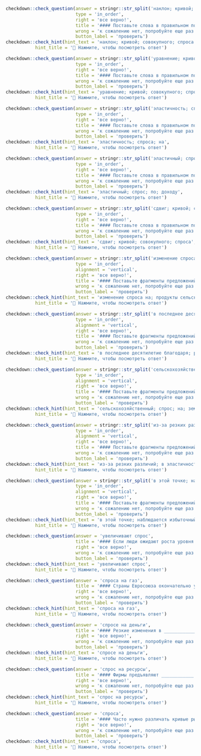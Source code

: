 
```r
checkdown::check_question(answer = stringr::str_split('наклон; кривой; совокупного; спроса', '; ') |> unlist(), 
                          type = 'in_order',
                          right = 'все верно!',
                          title = '#### Поставьте слова в правильном порядке:',
                          wrong = 'к сожалению нет, попробуйте еще раз...',
                          button_label = 'проверить')
checkdown::check_hint(hint_text = 'наклон; кривой; совокупного; спроса',
           hint_title = '🔎 Нажмите, чтобы посмотреть ответ')
```

```r
checkdown::check_question(answer = stringr::str_split('уравнение; кривой; совокупного; спроса', '; ') |> unlist(), 
                          type = 'in_order',
                          right = 'все верно!',
                          title = '#### Поставьте слова в правильном порядке:',
                          wrong = 'к сожалению нет, попробуйте еще раз...',
                          button_label = 'проверить')
checkdown::check_hint(hint_text = 'уравнение; кривой; совокупного; спроса',
           hint_title = '🔎 Нажмите, чтобы посмотреть ответ')
```

```r
checkdown::check_question(answer = stringr::str_split('эластичность; спроса; на', '; ') |> unlist(), 
                          type = 'in_order',
                          right = 'все верно!',
                          title = '#### Поставьте слова в правильном порядке:',
                          wrong = 'к сожалению нет, попробуйте еще раз...',
                          button_label = 'проверить')
checkdown::check_hint(hint_text = 'эластичность; спроса; на',
           hint_title = '🔎 Нажмите, чтобы посмотреть ответ')
```

```r
checkdown::check_question(answer = stringr::str_split('эластичный; спрос; по; доходу', '; ') |> unlist(), 
                          type = 'in_order',
                          right = 'все верно!',
                          title = '#### Поставьте слова в правильном порядке:',
                          wrong = 'к сожалению нет, попробуйте еще раз...',
                          button_label = 'проверить')
checkdown::check_hint(hint_text = 'эластичный; спрос; по; доходу',
           hint_title = '🔎 Нажмите, чтобы посмотреть ответ')
```

```r
checkdown::check_question(answer = stringr::str_split('сдвиг; кривой; совокупного; спроса', '; ') |> unlist(), 
                          type = 'in_order',
                          right = 'все верно!',
                          title = '#### Поставьте слова в правильном порядке:',
                          wrong = 'к сожалению нет, попробуйте еще раз...',
                          button_label = 'проверить')
checkdown::check_hint(hint_text = 'сдвиг; кривой; совокупного; спроса',
           hint_title = '🔎 Нажмите, чтобы посмотреть ответ')
```

```r
checkdown::check_question(answer = stringr::str_split('изменение спроса на; продукты сельского хозяйства; вызывает изменение спроса; на землю при любой данной арендной ставке', '; ') |> unlist(), 
                          type = 'in_order',
                          alignment = 'vertical',
                          right = 'все верно!',
                          title = '#### Поставьте фрагменты предложений в правильном порядке:',
                          wrong = 'к сожалению нет, попробуйте еще раз...',
                          button_label = 'проверить')
checkdown::check_hint(hint_text = 'изменение спроса на; продукты сельского хозяйства; вызывает изменение спроса; на землю при любой данной арендной ставке',
           hint_title = '🔎 Нажмите, чтобы посмотреть ответ')
```

```r
checkdown::check_question(answer = stringr::str_split('в последнее десятилетие благодаря; расширению внутреннего спроса и; росту масштабов инвестиций высокими; темпами в Китае развивается промышленность', '; ') |> unlist(), 
                          type = 'in_order',
                          alignment = 'vertical',
                          right = 'все верно!',
                          title = '#### Поставьте фрагменты предложений в правильном порядке:',
                          wrong = 'к сожалению нет, попробуйте еще раз...',
                          button_label = 'проверить')
checkdown::check_hint(hint_text = 'в последнее десятилетие благодаря; расширению внутреннего спроса и; росту масштабов инвестиций высокими; темпами в Китае развивается промышленность',
           hint_title = '🔎 Нажмите, чтобы посмотреть ответ')
```

```r
checkdown::check_question(answer = stringr::str_split('сельскохозяйственный; спрос; на; землю зависит от предложения земли', '; ') |> unlist(), 
                          type = 'in_order',
                          alignment = 'vertical',
                          right = 'все верно!',
                          title = '#### Поставьте фрагменты предложений в правильном порядке:',
                          wrong = 'к сожалению нет, попробуйте еще раз...',
                          button_label = 'проверить')
checkdown::check_hint(hint_text = 'сельскохозяйственный; спрос; на; землю зависит от предложения земли',
           hint_title = '🔎 Нажмите, чтобы посмотреть ответ')
```

```r
checkdown::check_question(answer = stringr::str_split('из-за резких различий; в эластичности спроса; выше и ниже; точки текущей цены происходит разрыв', '; ') |> unlist(), 
                          type = 'in_order',
                          alignment = 'vertical',
                          right = 'все верно!',
                          title = '#### Поставьте фрагменты предложений в правильном порядке:',
                          wrong = 'к сожалению нет, попробуйте еще раз...',
                          button_label = 'проверить')
checkdown::check_hint(hint_text = 'из-за резких различий; в эластичности спроса; выше и ниже; точки текущей цены происходит разрыв',
           hint_title = '🔎 Нажмите, чтобы посмотреть ответ')
```

```r
checkdown::check_question(answer = stringr::str_split('в этой точке; наблюдается избыточный спрос; на деньги, что; вызывает повышение процентной ставки', '; ') |> unlist(), 
                          type = 'in_order',
                          alignment = 'vertical',
                          right = 'все верно!',
                          title = '#### Поставьте фрагменты предложений в правильном порядке:',
                          wrong = 'к сожалению нет, попробуйте еще раз...',
                          button_label = 'проверить')
checkdown::check_hint(hint_text = 'в этой точке; наблюдается избыточный спрос; на деньги, что; вызывает повышение процентной ставки',
           hint_title = '🔎 Нажмите, чтобы посмотреть ответ')
```

```r
checkdown::check_question(answer = 'увеличивают спрос', 
                          title = '#### Если люди ожидают роста уровня цен, то они ____________ (**увеличивать, спрос**) на товары и услуги, стремясь купить их как можно больше по относительно низким ценам в настоящем (так называемая инфляционная психология).',
                          right = 'все верно!', 
                          wrong = 'к сожалению нет, попробуйте еще раз...',
                          button_label = 'проверить')
checkdown::check_hint(hint_text = 'увеличивают спрос',
           hint_title = '🔎 Нажмите, чтобы посмотреть ответ')                          
```

```r
checkdown::check_question(answer = 'спроса на газ', 
                          title = '#### Страны Евросоюза окончательно утвердили решение о добровольном снижении ____________ (**спрос, на, газ**) на 15%.',
                          right = 'все верно!', 
                          wrong = 'к сожалению нет, попробуйте еще раз...',
                          button_label = 'проверить')
checkdown::check_hint(hint_text = 'спроса на газ',
           hint_title = '🔎 Нажмите, чтобы посмотреть ответ')                          
```

```r
checkdown::check_question(answer = 'спросе на деньги', 
                          title = '#### Резкие изменения в ____________ (**спрос, на, деньги**) (нестабильная скорость обращения денег) делают таргетирование роста денежной массы неэффективной стратегией.',
                          right = 'все верно!', 
                          wrong = 'к сожалению нет, попробуйте еще раз...',
                          button_label = 'проверить')
checkdown::check_hint(hint_text = 'спросе на деньги',
           hint_title = '🔎 Нажмите, чтобы посмотреть ответ')                          
```

```r
checkdown::check_question(answer = 'спрос на ресурсы', 
                          title = '#### Фирмы предъявляют ____________ (**спрос, на, ресурс**), так как именно с их помошью они производят товары и услуги.',
                          right = 'все верно!', 
                          wrong = 'к сожалению нет, попробуйте еще раз...',
                          button_label = 'проверить')
checkdown::check_hint(hint_text = 'спрос на ресурсы',
           hint_title = '🔎 Нажмите, чтобы посмотреть ответ')                          
```

```r
checkdown::check_question(answer = 'спроса', 
                          title = '#### Часто нужно различать кривые рыночного ____________ (**спрос**) и кривые спроса для отдельной фирмы.',
                          right = 'все верно!', 
                          wrong = 'к сожалению нет, попробуйте еще раз...',
                          button_label = 'проверить')
checkdown::check_hint(hint_text = 'спроса',
           hint_title = '🔎 Нажмите, чтобы посмотреть ответ')                          
```
